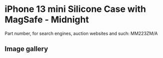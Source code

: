 
# iPhone 13 mini Silicone Case with MagSafe - Midnight

Part number, for search engines, auction websites and such: MM223ZM/A

## Image gallery

<div style={{ width: "768px" }}>
  <GalleryComponent
    images={[
      {
        original: "/everysource/MM223.webp",
        thumbnail: "/everypreview/MM223.webp",
      },
      {
        original: "/everysource/MM223_AV1.webp",
        thumbnail: "/everypreview/MM223_AV1.webp",
      },
      {
        original: "/everysource/MM223_AV2.webp",
        thumbnail: "/everypreview/MM223_AV2.webp",
      },
      {
        original: "/everysource/MM223_AV3.webp",
        thumbnail: "/everypreview/MM223_AV3.webp",
      },
      {
        original: "/everysource/MM223_AV4.webp",
        thumbnail: "/everypreview/MM223_AV4.webp",
      },
      {
        original: "/everysource/MM223_AV5.webp",
        thumbnail: "/everypreview/MM223_AV5.webp",
      }
    ]}
  />
</div>